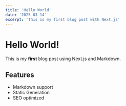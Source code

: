 ```yaml
---
title: 'Hello World'
date: '2025-03-14'
excerpt: 'This is my first blog post with Next.js'
---
```


# Hello World!

This is my **first** blog post using Next.js and Markdown.

## Features
- Markdown support
- Static Generation
- SEO optimized
